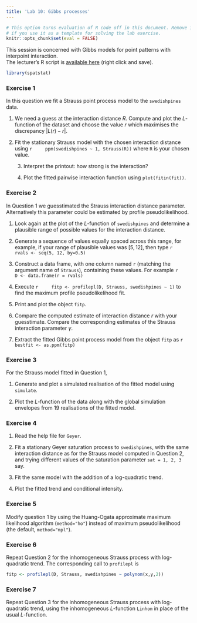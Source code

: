```yaml
---
title: 'Lab 10: Gibbs processes'
---
```


```r
# This option turns evaluation of R code off in this document. Remove it
# if you use it as a template for solving the lab exercise.
knitr::opts_chunk$set(eval = FALSE)
```

This session is concerned with Gibbs models for point patterns with interpoint interaction.  
The lecturer's R script is [available here](https://raw.githubusercontent.com/spatstat/SSAI2017/master/Scripts/script10.R) (right click and save).

```r
library(spatstat)
```

### Exercise 1

In this question we fit a Strauss point process model to
the `swedishpines` data.

1.  We need a guess at the interaction distance $R$. Compute and
    plot the $L$-function of the dataset and choose the value $r$
    which maximises the discrepancy $|L(r)-r|$.

2.  Fit the stationary Strauss model with the chosen interaction
    distance using
    ```r
    ppm(swedishpines ~ 1, Strauss(R))
    ```
    where `R` is your chosen value.

    3.  Interpret the printout: how strong is the interaction?

    4.  Plot the fitted pairwise interaction function using
        `plot(fitin(fit))`.

### Exercise 2

In Question 1 we guesstimated the Strauss interaction distance 
parameter. Alternatively this parameter could be estimated by 
profile pseudolikelihood.

1.  Look again at the plot of the $L$-function of
    `swedishpines` and determine a plausible range of
    possible values for the interaction distance.

2.  Generate a sequence of values equally spaced across this range,
    for example, if your range of plausible values was
    $[5, 12]$, then type
    ```r
    rvals <- seq(5, 12, by=0.5)
    ```

3.  Construct a data frame, with one column named `r`
    (matching the argument name of `Strauss`), containing
    these values. For example
    ```r
    D <- data.frame(r = rvals)
    ```

4.  Execute
    ```r
    fitp <- profilepl(D, Strauss, swedishpines ~ 1)
    ```
    to find the maximum profile pseudolikelihood fit.

5.  Print and plot the object `fitp`.

6.  Compare the computed estimate of interaction distance $r$ with
    your guesstimate. Compare the corresponding estimates of the
    Strauss interaction parameter $\gamma$.

7.  Extract the fitted Gibbs point process model from the object
    `fitp` as 
    ```r
    bestfit <- as.ppm(fitp)
    ```

### Exercise 3

For the Strauss model fitted in Question 1,

1.  Generate and plot a simulated realisation of the fitted model
    using `simulate`.

2.  Plot the $L$-function of the data along with the global
    simulation envelopes from 19 realisations of the fitted model.


### Exercise 4

1.  Read the help file for `Geyer`.

2.  Fit a stationary Geyer saturation process to `swedishpines`, with the 
    same interaction distance as for the Strauss model computed in Question 2,
    and trying different values of the saturation parameter `sat = 1, 2, 3` say.

3.  Fit the same model with the addition of a log-quadratic trend.

4.  Plot the fitted trend and conditional intensity.

### Exercise 5

Modify question 1 by using the Huang-Ogata approximate
maximum likelihood algorithm (`method="ho"`) instead of maximum
pseudolikelihood (the default, `method="mpl"`).

### Exercise 6

Repeat Question 2 for the inhomogeneous Strauss process with
log-quadratic trend. The corresponding call to `profilepl` is
```r
fitp <- profilepl(D, Strauss, swedishpines ~ polynom(x,y,2))
```
    
### Exercise 7

Repeat Question 3 for the inhomogeneous Strauss process with
log-quadratic trend, using the inhomogeneous $L$-function `Linhom`
in place of the usual $L$-function.
